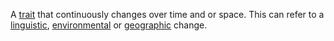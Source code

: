 A [[trait]] that continuously changes over time and or space. This can refer to a [[linguistic]], [[environmental]] or [[geographic]] change.